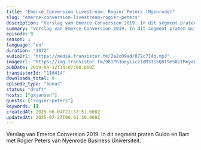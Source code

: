 ```yaml
---
title: "Emerce Conversion Livestream: Rogier Peters (Nyenrode)"
slug: "emerce-conversion-livestream-rogier-peters"
description: "Verslag van Emerce Conversion 2019. In dit segment praten Guido en Bart met Rogier Peters van Nyenrode Business Universiteit."
summary: "Verslag van Emerce Conversion 2019. In dit segment praten Guido en Bart met Rogier Peters van Nyenrode Business Universiteit."
episode: 0
season: 1
language: "en"
duration: "3072"
audioUrl: "https://media.transistor.fm/2a2c09ad/872c714d.mp3"
imageUrl: "https://img.transistor.fm/981P63oeyiiczldM31S5Q8I9m58itMnyaBo636faIhs/rs:fill:0:0:1/w:3000/h:3000/q:60/aHR0cHM6Ly9pbWct/dXBsb2FkLXByb2R1/Y3Rpb24udHJhbnNp/c3Rvci5mbS9lcGlz/b2RlLzExMDQxNC8x/NjAyMDc1OTA3LWFy/dHdvcmsuanBn.webp"
pubDate: 2019-04-12T14:07:00.000Z
transistorId: "110414"
downloads_total: 0
episode_type: "bonus"
status: "draft"
hosts: ["gxjansen"]
guests: ["rogier-peters"]
keywords: []
createdAt: 2025-06-04T21:37:51.000Z
updatedAt: 2025-07-23T06:01:30.000Z
---
```


Verslag van Emerce Conversion 2019. In dit segment praten Guido en Bart met Rogier Peters van Nyenrode Business Universiteit.
